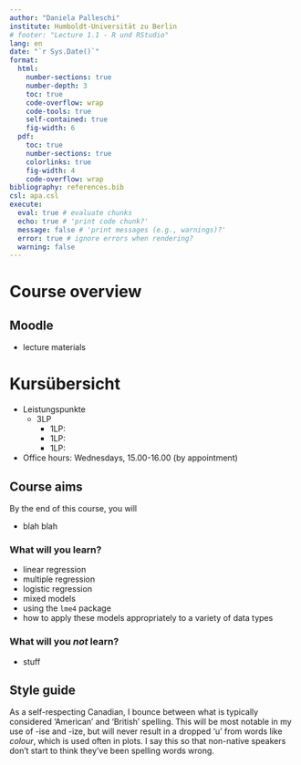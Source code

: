 ```yaml
---
author: "Daniela Palleschi"
institute: Humboldt-Universität zu Berlin
# footer: "Lecture 1.1 - R und RStudio"
lang: en
date: "`r Sys.Date()`"
format:
  html:
    number-sections: true
    number-depth: 3
    toc: true
    code-overflow: wrap
    code-tools: true
    self-contained: true
    fig-width: 6
  pdf:
    toc: true
    number-sections: true
    colorlinks: true
    fig-width: 4
    code-overflow: wrap
bibliography: references.bib
csl: apa.csl
execute: 
  eval: true # evaluate chunks
  echo: true # 'print code chunk?'
  message: false # 'print messages (e.g., warnings)?'
  error: true # ignore errors when rendering?
  warning: false
---
```


# Course overview {.unnumbered}

## Moodle

- lecture materials

# Kursübersicht

-   Leistungspunkte
    -   3LP
        -   1LP: 
        -   1LP: 
        -   1LP: 

- Office hours: Wednesdays, 15.00-16.00 (by appointment)

## Course aims

By the end of this course, you will
  
  - blah blah

### What will you learn?

-   linear regression
  + multiple regression
  + logistic regression
  + mixed models
- using the `lme4` package
- how to apply these models appropriately to a variety of data types

### What will you *not* learn?

-   stuff

## Style guide

As a self-respecting Canadian, I bounce between what is typically considered 'American' and 'British' spelling. This will be most notable in my use of -ise and -ize, but will never result in a dropped 'u' from words like *colour*, which is used often in plots. I say this so that non-native speakers don't start to think they've been spelling words wrong.
